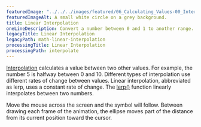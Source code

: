 ---
featuredImage: "../../../images/featured/06_Calculating_Values-00_Interpolate-thumbnail.png"
featuredImageAlt: A small white circle on a grey background.
title: Linear Interpolation
oneLineDescription: Convert a number between 0 and 1 to another range.
legacyTitle: Linear Interpolation
legacyPath: math-linear-interpolation
processingTitle: Linear Interpolation
processingPath: interpolate
---

<a href="https://developer.mozilla.org/en-US/docs/Glossary/Interpolation" target="_blank">Interpolation</a>
calculates a value between two other values. For example, the number 5 is
halfway between 0 and 10. Different types of interpolation use
different rates of change between values. Linear interpolation,
abbreviated as lerp, uses a constant rate of change. The
<a href="/reference/p5/lerp/" target="_blank">lerp()</a>
function linearly interpolates between two numbers.

Move the mouse across the screen and the symbol will follow.
Between drawing each frame of the animation, the ellipse moves part
of the distance from its current position toward the cursor.